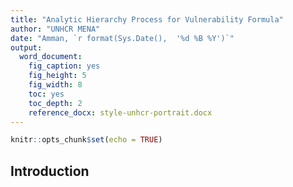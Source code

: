 ```yaml
---
title: "Analytic Hierarchy Process for Vulnerability Formula"
author: "UNHCR MENA"
date: "Amman, `r format(Sys.Date(),  '%d %B %Y')`"
output:
  word_document:
    fig_caption: yes
    fig_height: 5
    fig_width: 8
    toc: yes
    toc_depth: 2
    reference_docx: style-unhcr-portrait.docx
---
```


```r
knitr::opts_chunk$set(echo = TRUE)
```

## Introduction

